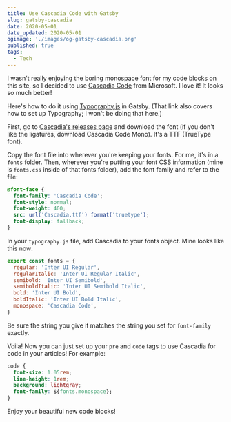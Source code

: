 ```yaml
---
title: Use Cascadia Code with Gatsby
slug: gatsby-cascadia
date: 2020-05-01
date_updated: 2020-05-01
ogimage: './images/og-gatsby-cascadia.png'
published: true
tags:
  - Tech
---
```



<GatsbyBanner />

I wasn't really enjoying the boring monospace font for my code blocks on this site, so I decided to use [Cascadia Code](https://github.com/microsoft/cascadia-code) from Microsoft. I love it! It looks so much better!

Here's how to do it using [Typography.js](https://www.gatsbyjs.org/docs/typography-js/) in Gatsby. (That link also covers how to set up Typography; I won't be doing that here.)

First, go to [Cascadia's releases page](https://github.com/microsoft/cascadia-code/releases) and download the font (if you don't like the ligatures, download Cascadia Code Mono). It's a TTF (TrueType font).

Copy the font file into wherever you're keeping your fonts. For me, it's in a `fonts` folder. Then, wherever you're putting your font CSS information (mine is `fonts.css` inside of that fonts folder), add the font family and refer to the file:

```css
@font-face {
  font-family: 'Cascadia Code';
  font-style: normal;
  font-weight: 400;
  src: url('Cascadia.ttf') format('truetype');
  font-display: fallback;
}
```

In your `typography.js` file, add Cascadia to your fonts object. Mine looks like this now:

```js
export const fonts = {
  regular: 'Inter UI Regular',
  regularItalic: 'Inter UI Regular Italic',
  semibold: 'Inter UI Semibold',
  semiboldItalic: 'Inter UI Semibold Italic',
  bold: 'Inter UI Bold',
  boldItalic: 'Inter UI Bold Italic',
  monospace: 'Cascadia Code',
}
```

Be sure the string you give it matches the string you set for `font-family` exactly.

Voila! Now you can just set up your `pre` and `code` tags to use Cascadia for code in your articles! For example:

```css
code {
  font-size: 1.05rem;
  line-height: 1rem;
  background: lightgray;
  font-family: ${fonts.monospace};
}
```

Enjoy your beautiful new code blocks!

